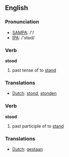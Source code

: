 ==English==

{{rank|poor|present|water|260|stood|large|within|room}}

=== Pronunciation ===
*[[w:SAMPA|SAMPA]]: /'/
*[[w:IPA|IPA]]: /'stʊd/

=== Verb ===
'''stood'''
# past tense of to [[stand]]

=== Translations ===
*[[Dutch]]: [[stond]], [[stonden]]

=== Verb ===
'''stood'''
# past participle of to [[stand]]

=== Translations ===
*[[Dutch]]: [[gestaan]]